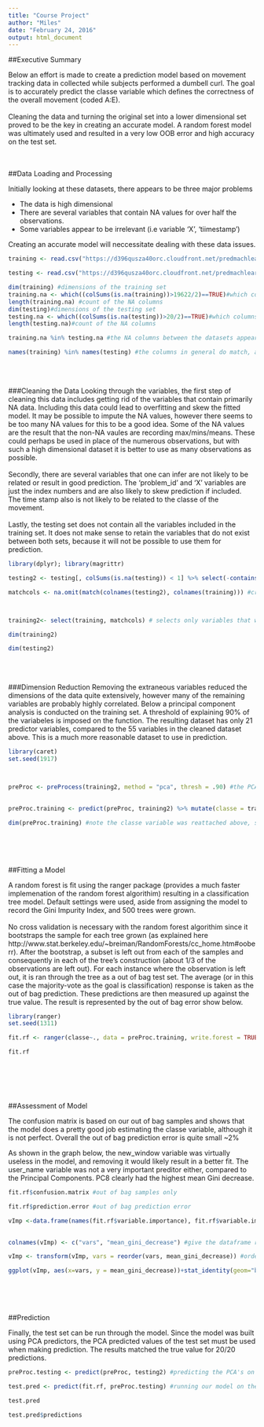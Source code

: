---
title: "Course Project"
author: "Miles"
date: "February 24, 2016"
output: html_document
---

##Executive Summary

Below an effort is made to create a prediction model based on movement tracking data in collected while subjects performed a dumbell curl. The goal is to accurately predict the classe variable which defines the correctness of the overall movement (coded A:E). 
<br>
<br>
Cleaning the data and turning the original set into a lower dimensional set proved to be the key in creating an accurate model. A random forest model was ultimately used and resulted in a very low OOB error and high accuracy on the test set.
<br>
<br>
<br>

##Data Loading and Processing




Initially looking at these datasets, there appears to be three major problems

* The data is high dimensional
* There are several variables that contain NA values for over half the observations. 
* Some variables appear to be irrelevant (i.e variable 'X', 'tiimestamp')

Creating an accurate model will neccessitate dealing with these data issues.

```{r}

training <- read.csv("https://d396qusza40orc.cloudfront.net/predmachlearn/pml-training.csv")

testing <- read.csv("https://d396qusza40orc.cloudfront.net/predmachlearn/pml-testing.csv")

dim(training) #dimensions of the training set
training.na <- which((colSums(is.na(training))>19622/2)==TRUE)#which columns are composed of primairly NA values
length(training.na) #count of the NA columns
dim(testing)#dimensions of the testing set
testing.na <- which((colSums(is.na(testing))>20/2)==TRUE)#which columns are composed or primarily NA values
length(testing.na)#count of the NA columns

training.na %in% testing.na #the NA columns between the datasets appear to match

names(training) %in% names(testing) #the columns in general do match, aside from the 'classe' variable and the 'problem_id' variable which only appear in the training and testing sets repsectively.
```
<br>
<br>

###Cleaning the Data
Looking through the variables, the first step of cleaning this data includes getting rid of the variables that contain primarily NA data. Including this data could lead to overfitting and skew the fitted model. It may be possible to impute the NA values, however there seems to be too many NA values for this to be a good idea. Some of the NA values are the result that  the non-NA vaules are recording max/mins/means. These could perhaps be used in place of the numerous observations, but with such a high dimensional dataset it is better to use as many observations as possible.
<br>
<br>
Secondly, there are several variables that one can infer are not likely to be related or result in good prediction. The 'problem_id' and 'X' variables are just the index numbers and are also likely to skew prediction if included. The time stamp also is not likely to be related to the classe of the movement.
<br>
<br>
Lastly, the testing set does not contain all the variables included in the training set. It does not make sense to retain the variables that do not exist between both sets, because it will not be possible to use them for prediction.



```{r}
library(dplyr); library(magrittr)

testing2 <- testing[, colSums(is.na(testing)) < 1] %>% select(-contains("time"), -X, -problem_id) #selects only the variables that are full of NA values

matchcols <- na.omit(match(colnames(testing2), colnames(training))) #creates a variable that contains the matching column positons



training2<- select(training, matchcols) # selects only variables that were in the test set 

dim(training2)

dim(testing2)
```
<br>
<br>

###Dimension Reduction
Removing the extraneous variables reduced the dimensions of the data quite extensively, however many of the remaining variables are probably highly correlated. Below a principal component analysis is conducted on the training set. A threshold of explaining 90% of the variabeles is imposed on the function. The resulting dataset has only 21 predictor variables, compared to the 55 variables in the cleaned dataset above. This is a much more reasonable dataset to use in prediction.



```{r}
library(caret)
set.seed(1917)



preProc <- preProcess(training2, method = "pca", thresh = .90) #the PCA model is fit on the training data with the threshold of explaining 90% of the variance in the data
 

preProc.training <- predict(preProc, training2) %>% mutate(classe = training$classe) #the PCA model is ran on the training set to get the PCA values

dim(preProc.training) #note the classe variable was reattached above, so the predictors were reduced from 55 to 21


```

<br>
<br>
<br>

##Fitting a Model


A random forest is fit using the ranger package (provides a much faster implemenation of the random forest algorithim) resulting in a classification tree model. Default settings were used, aside from assigning the model to record the Gini Impurity Index, and 500 trees were grown.
<br>
<br>
No cross validation is necessary with the random forest algorithim since it bootstraps the sample for each tree grown (as explained here http://www.stat.berkeley.edu/~breiman/RandomForests/cc_home.htm#ooberr). After the bootstrap, a subset is left out from each of the samples and consequently in each of the tree's construction (about 1/3 of the observations are left out). For each instance where the observation is left out, it is ran through the tree as a out of bag test set. The average (or in this case the majority-vote as the goal is classification) response is taken as the out of bag prediction. These predictions are then measured up against the true value. The result is represented by the out of bag error show below.

```{r}
library(ranger)
set.seed(1311)

fit.rf <- ranger(classe~., data = preProc.training, write.forest = TRUE, importance = "impurity") #ranger is a fast implementation of random forest 

fit.rf



```
<br>
<br>
<br>

##Assessment of Model

The confusion matrix is based on our out of bag samples and shows that the model does a pretty good job estimating the classe variable, although it is not perfect. Overall the out of bag prediction error is quite small ~2%

As shown in the graph below, the new_window variable was virtually useless in the model, and removing it would likely result in a better  fit. The user_name variable was not a very important preditor either, compared to the Principal Components. PC8 clearly had the highest mean Gini decrease.

```{r}
fit.rf$confusion.matrix #out of bag samples only

fit.rf$prediction.error #out of bag prediction error

vImp <-data.frame(names(fit.rf$variable.importance), fit.rf$variable.importance, row.names = 1:21) #create dataframe of variable importance values
       

colnames(vImp) <- c("vars", "mean_gini_decrease") #give the dataframe reasonable column names

vImp <- transform(vImp, vars = reorder(vars, mean_gini_decrease)) #order the data from greatest to least

ggplot(vImp, aes(x=vars, y = mean_gini_decrease))+stat_identity(geom="bar")+coord_flip()+ggtitle("Variable Importance (Mean Gini Decrease)")


```
<br>
<br>
<br>

##Prediction

Finally, the test set can be run through the model. Since the model was built using PCA predictors, the PCA predicted values of the test set must be used when making prediction. The results matched the true value for 20/20 predictions.

```{r}
preProc.testing <- predict(preProc, testing2) #predicting the PCA's on the testing set

test.pred <- predict(fit.rf, preProc.testing) #running our model on the prediction PCA data

test.pred

test.pred$predictions

```
